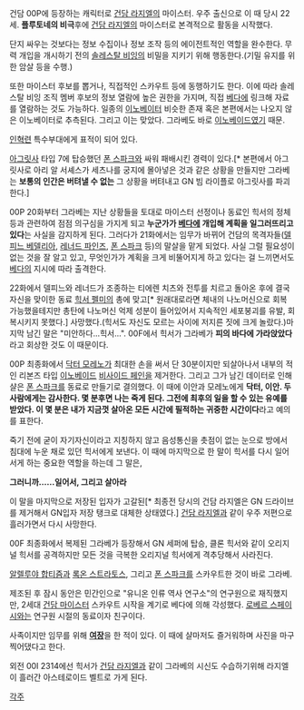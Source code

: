 건담 00P에 등장하는 캐릭터로 [[건담 라지엘]]의 마이스터. 우주 출신으로 이 때 당시 22세. '''플루토네의 비극'''후에 [[건담 라지엘]]의 마이스터로 본격적으로 활동을 시작했다.


단지 싸우는 것보다는 정보 수집이나 정보 조작 등의 에이전트적인 역할을 완수한다. 무력 개입을 개시하기 전의 [[솔레스탈 비잉]]의 비밀을 지키기 위해 행동한다.(기밀 유지를 위한 암살 등을 수행.)

또한 마이스터 후보를 뽑거나, 직접적인 스카우트 등에 동행하기도 한다. 이에 따라 솔레스탈 비잉 조직 멤버 후보의 정보 열람에 높은 권한을 가지며, 직접 [[베다]]에 링크해 자료를 열람하는 것도 가능하다. 일종의 [[이노베이터]] 비슷한 존재 혹은 본편에서는 나오지 않은 이노베이터로 추측된다. 그리고 이는 맞았다. 그라베도 바로 [[이노베이드]]였기 때문.

[[인혁련]] 특수부대에게 표적이 되어 있다.

[[아그릿사]] 타입 7에 탑승했던 [[폰 스파크]]와 싸워 패배시킨 경력이 있다.[* 본편에서 아그릿사로 아리 알 서셰스가 세츠나를 궁지에 몰아넣은 것과 같은 상황을 만들지만 그라베는 '''보통의 인간은 버텨낼 수 없는''' 그 상황을 버텨내고 GN 빔 라이플로 아그릿사를 파괴한다.] 

00P 20화부터 그라베는 지난 상황들을 토대로 마이스터 선정이나 동료인 힉서의 정체 등과 관련하여 점점 의구심을 가지게 되고 '''누군가가 [[베다]]에 개입해 계획을 일그러뜨리고 있다'''는 사실을 감지하게 된다. 그러다가 21화에서는 임무가 바뀌어 건담의 목격자들([[델피느 베델리아]], [[레너드 파인즈]], [[폰 스파크]] 등)의 말살을 맡게 되었다. 사실 그럴 필요성이 없는 것을 잘 알고 있고, 무엇인가가 계획을 크게 비뚤어지게 하고 있다는 걸 느끼면서도 [[베다]]의 지시에 따라 출격한다.

22화에서 델피느와 레너드가 조종하는 티에렌 치츠와 전투를 치르고 돌아온 후에 결국 자신을 맞이한 동료 [[힉서 펠미]]의 총에 맞고[* 원래대로라면 체내의 나노머신으로 회복 가능했을테지만 총탄에 나노머신 억제 성분이 들어있어서 지속적인 세포붕괴를 유발, 회복시키지 못했다.] 사망했다.(힉서도 자신도 모르는 사이에 저지른 짓에 크게 놀랐다.)마지막 남긴 말은 "미안하다...힉서...". 00F에서 힉서가 그라베가 '''피의 바다에 가라앉았다'''라고 회상한 것도 이 때문이다.

00P 최종화에서 [[닥터 모레노]]가 최대한 손을 써서 단 30분이지만 되살아나서 내부의 적인 리본즈 타입 [[이노베이드]] [[비사이드 페인]]을 제거한다. 그리고 그가 남긴 데이터로 인해 샬은 [[폰 스파크]]를 동료로 만들기로 결의했다. 이 때에 이안과 모레노에게 '''닥터, 이안. 두 사람에게는 감사한다. 몇 분후면 나는 죽게 된다. 그전에 최후의 일을 할 수 있는 유예를 받았다. 이 몇 분은 내가 지금껏 살아온 모든 시간에 필적하는 귀중한 시간이다'''라고 예의를 표한다.
 
죽기 전에 굳이 자기자신이라고 지칭하지 않고 음성통신을 촛점이 없는 눈으로 방에서 침대에 누운 채로 있던 힉서에게 보낸다. 이 때에 마지막으로 한 말이 힉서를 다시 일어서게 하는 중요한 역할을 하는데 그 말은,

'''그러니까……일어서, 그리고 살아라'''

이 말을 마지막으로 저장된 입자가 고갈된[* 최종전 당시의 건담 라지엘은 GN 드라이브를 제거해서 GN입자 저장 탱크로 대체한 상태였다.] [[건담 라지엘]]과 같이 우주 저편으로 흘러가면서 다시 사망한다.


00F 최종화에서 복제된 그라베가 등장해서 GN 세퍼에 탑승, 클론 힉서와 같이 오리지널 힉서를 공격하지만 모든 것을 극복한 오리지널 힉서에게 격추당해서 사라진다.

[[알렐루야 합티즘]]과 [[록온 스트라토스]], 그리고 [[폰 스파크]]를 스카우트한 것이 바로 그라베.

제조된 후 잠시 동안은 민간인으로 "유니온 인류 역사 연구소"의 연구원으로 재직했지만, 2세대 [[건담 마이스터]] 스카우트 시작을 계기로 베다에 의해 각성했다. [[로베르 스페이시]]와는 연구원 시절의 동료이자 친구이다.
 
사족이지만 임무를 위해 '''[[여장]]'''을 한 적이 있다. 이 때에 샬마저도 즐거워하며 사진을 마구 찍어댔다고 한다.

외전 00I 2314에선 힉서가 [[건담 라지엘]]과 같이 그라베의 시신도 수습하기위해 라지엘이 흘러간 아스테로이드 벨트로 가게 된다.

[[각주]]
